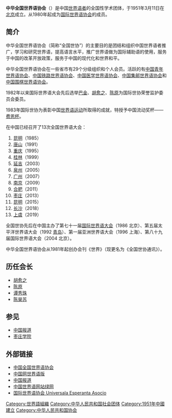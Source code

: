 {{Esperanto|expanded=Associations}}
'''中华全国世界语协会'''（{{lang-eo|'''Ĉina Esperanto-Ligo'''}}）是中国[[世界语者|世界语者]]的全国性学术团体，于1951年3月11日在[[北京|北京]]成立。从1980年起成为[[国际世界语协会|国际世界语协会]]的成员。

== 简介 ==
中华全国世界语协会（简称“全国世协”）的主要目的是团结和组织中国世界语者推广，学习和研究世界语，提高语言水平，推广世界语做为国际辅助语的使用，服务于中国的改革开放政策，服务于中国的现代化和世界和平。

中华全国世界语协会在一些省市有29个分级组织和个人会员。活跃的有[[中国青年世界语协会|中国青年世界语协会]]、[[中国铁路世界语协会|中国铁路世界语协会]]、[[中国医学世界语协会|中国医学世界语协会]]、[[中国集邮世界语协会|中国集邮世界语协会]]和[[中国围棋世界语协会|中国围棋世界语协会]]。

1982年以来国际世界语大会先后选举[[巴金|巴金]]、[[胡愈之|胡愈之]]、[[陈原|陈原]]为国际世协荣誉监护委员会委员。

1983年国际世协为表彰中国[[世界语运动|世界语运动]]所取得的成就，特授予中国流动奖杯——[[费恩杯|费恩杯]]。

在中国已经召开了13次全国世界语大会：
#[[昆明|昆明]]（1985）
#[[唐山|唐山]]（1991）
#[[重庆|重庆]]（1995）
#[[桂林|桂林]]（1999）
#[[延吉|延吉]]（2003）
#[[泉州|泉州]]（2005）
#[[广州|广州]]（2007）
#[[南京|南京]]（2009）
#[[合肥|合肥]]（2011）
#[[枣庄|枣庄]]（2013）
#[[昆明|昆明]]（2015）
#[[长沙|长沙]]（2018）
#[[上虞|上虞]]（2019）

全国世协先后在中国主办了第七十一届[[国际世界语大会|国际世界语大会]]（1986 北京）、第五届太平洋世界语大会（1992 [[青岛|青岛]]）、第一届亚洲世界语大会（1996 上海）、第八十九届国际世界语大会（2004 北京）。

中华全国世界语协会从1981年起创办会刊《世界》（现更名为《全国世协通讯》）。

== 历任会长 ==
* [[胡愈之|胡愈之]]
* [[陈原|陈原]]
* [[谭秀珠|谭秀珠]]
* [[陈昊苏|陈昊苏]]

== 参见 ==
* [[中国报道_(杂志)|中国报道]]
* [[枣庄学院|枣庄学院]]

==外部链接==
* [http://qgsx.chinareports.org.cn/ 中国全国世界语协会]	 
* [http://esperanto.china.org.cn/ 中国网世界语版]
* [http://www.espero.com.cn/index.htm 中国报道]{{eo}}
* [http://verdareto.com/ 中国世界语网站绿网]
* [http://uea.org/ 国际世界语协会 Universala Esperanta Asocio]{{eo}}

[[Category:世界語組織|Category:世界語組織]]
[[Category:中华人民共和国社会团体|Category:中华人民共和国社会团体]]
[[Category:1951年中國建立|Category:1951年中國建立]]
[[Category:中华人民共和国协会|Category:中华人民共和国协会]]